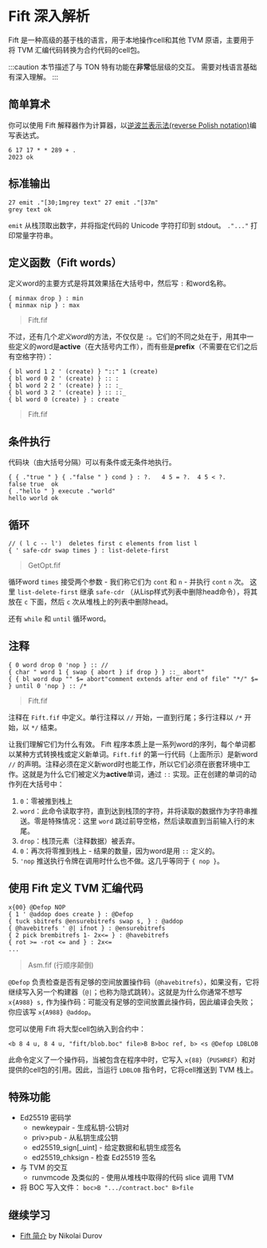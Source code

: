 # Fift 深入解析

Fift 是一种高级的基于栈的语言，用于本地操作cell和其他 TVM 原语，主要用于将 TVM 汇编代码转换为合约代码的cell包。

:::caution
本节描述了与 TON 特有功能在**非常**低层级的交互。
需要对栈语言基础有深入理解。
:::

## 简单算术

你可以使用 Fift 解释器作为计算器，以[逆波兰表示法(reverse Polish notation)](https://en.wikipedia.org/wiki/Reverse_Polish_notation)编写表达式。

```
6 17 17 * * 289 + .
2023 ok
```

## 标准输出

```
27 emit ."[30;1mgrey text" 27 emit ."[37m"
grey text ok
```

`emit` 从栈顶取出数字，并将指定代码的 Unicode 字符打印到 stdout。
`."..."` 打印常量字符串。

## 定义函数（Fift words）

定义word的主要方式是将其效果括在大括号中，然后写 `:` 和word名称。

```
{ minmax drop } : min
{ minmax nip } : max
```

> Fift.fif

不过，还有几个*定义word*的方法，不仅仅是 `:`。它们的不同之处在于，用其中一些定义的word是**active**（在大括号内工作），而有些是**prefix**（不需要在它们之后有空格字符）：

```
{ bl word 1 2 ' (create) } "::" 1 (create)
{ bl word 0 2 ' (create) } :: :
{ bl word 2 2 ' (create) } :: :_
{ bl word 3 2 ' (create) } :: ::_
{ bl word 0 (create) } : create
```

> Fift.fif

## 条件执行

代码块（由大括号分隔）可以有条件或无条件地执行。

```
{ { ."true " } { ."false " } cond } : ?.   4 5 = ?.  4 5 < ?.
false true  ok
{ ."hello " } execute ."world"
hello world ok
```

## 循环

```
// ( l c -- l')  deletes first c elements from list l
{ ' safe-cdr swap times } : list-delete-first
```

> GetOpt.fif

循环word `times` 接受两个参数 - 我们称它们为 `cont` 和 `n` - 并执行 `cont` `n` 次。
这里 `list-delete-first` 继承 `safe-cdr` （从Lisp样式列表中删除head命令），将其放在 `c` 下面，然后 `c` 次从堆栈上的列表中删除head。

还有 `while` 和 `until` 循环word。

## 注释

```
{ 0 word drop 0 'nop } :: //
{ char " word 1 { swap { abort } if drop } } ::_ abort"
{ { bl word dup "" $= abort"comment extends after end of file" "*/" $= } until 0 'nop } :: /*
```

> Fift.fif

注释在 `Fift.fif` 中定义。单行注释以 `//` 开始，一直到行尾；多行注释以 `/*` 开始，以 `*/` 结束。

让我们理解它们为什么有效。
Fift 程序本质上是一系列word的序列，每个单词都以某种方式转换栈或定义新单词。`Fift.fif` 的第一行代码（上面所示）是新word `//` 的声明。注释必须在定义新word时也能工作，所以它们必须在嵌套环境中工作。这就是为什么它们被定义为**active**单词，通过 `::` 实现。正在创建的单词的动作列在大括号中：

1. `0`：零被推到栈上
2. `word`：此命令读取字符，直到达到栈顶的字符，并将读取的数据作为字符串推送。零是特殊情况：这里 `word` 跳过前导空格，然后读取直到当前输入行的末尾。
3. `drop`：栈顶元素（注释数据）被丢弃。
4. `0`：再次将零推到栈上 - 结果的数量，因为word是用 `::` 定义的。
5. `'nop` 推送执行令牌在调用时什么也不做。这几乎等同于 `{ nop }`。

## 使用 Fift 定义 TVM 汇编代码

```
x{00} @Defop NOP
{ 1 ' @addop does create } : @Defop
{ tuck sbitrefs @ensurebitrefs swap s, } : @addop
{ @havebitrefs ' @| ifnot } : @ensurebitrefs
{ 2 pick brembitrefs 1- 2x<= } : @havebitrefs
{ rot >= -rot <= and } : 2x<=
...
```

> Asm.fif (行顺序颠倒)

`@Defop` 负责检查是否有足够的空间放置操作码（`@havebitrefs`），如果没有，它将继续写入另一个构建器（`@|`；也称为隐式跳转）。这就是为什么你通常不想写 `x{A988} s,` 作为操作码：可能没有足够的空间放置此操作码，因此编译会失败；你应该写 `x{A988} @addop`。

您可以使用 Fift 将大型cell包纳入到合约中：

```
<b 8 4 u, 8 4 u, "fift/blob.boc" file>B B>boc ref, b> <s @Defop LDBLOB
```

此命令定义了一个操作码，当被包含在程序中时，它写入 `x{88}`（`PUSHREF`）和对提供的cell包的引用。因此，当运行 `LDBLOB` 指令时，它将cell推送到 TVM 栈上。

## 特殊功能

- Ed25519 密码学
  - newkeypair - 生成私钥-公钥对
  - priv>pub   - 从私钥生成公钥
  - ed25519_sign[_uint] - 给定数据和私钥生成签名
  - ed25519_chksign     - 检查 Ed25519 签名
- 与 TVM 的交互
  - runvmcode 及类似的 - 使用从堆栈中取得的代码 slice 调用 TVM
- 将 BOC 写入文件：
  `boc>B ".../contract.boc" B>file`

## 继续学习

- [Fift 简介](https://docs.ton.org/fiftbase.pdf) by Nikolai Durov

